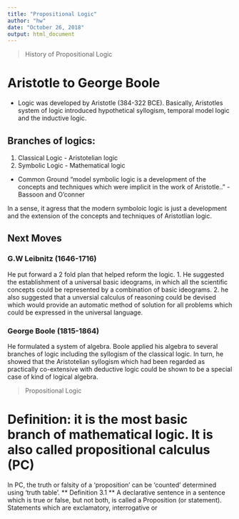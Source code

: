 ```yaml
---
title: "Propositional Logic"
author: "hw"
date: "October 26, 2018"
output: html_document
---
```

> History of Propositional Logic 

#  Aristotle to George Boole 
* Logic was developed by Aristotle (384-322 BCE). Basically, Aristotles system of logic introduced hypothetical syllogism, temporal model logic and the inductive logic. 

## Branches of logics: 
1. Classical Logic - Aristotelian logic 
2. Symbolic Logic - Mathematical logic 

* Common Ground
"model symbolic logic is a development of the concepts and techniques which were implicit in the work of Aristotle.." - Bassoon and O'conner

In a sense, it agress that the modern symboloic logic is just a development and the extension of the concepts and techniques of Aristotlian logic. 

## Next Moves
### G.W Leibnitz (1646-1716)

He put forward a 2 fold plan that helped reform the logic. 
1. He suggested the establishment of a universal basic ideograms, in which all the scientific concepts could be represented by a combination of basic ideograms. 
2. he also suggested that a unversial calculus of reasoning could be devised which would provide an automatic method of solution for all problems which could be expressed in the universal language. 

### George Boole (1815-1864)
He formulated a system of algebra. Boole applied his algebra to several branches of logic including the syllogism of the classical logic. 
In turn, he showed that the Aristotelian syllogism which had been regarded as practically co-extensive with deductive logic could be shown to be a special case of kind of logical algebra.

> Propositional Logic 


# Definition: it is the most basic branch of mathematical logic. It is also called propositional calculus (PC)
In PC, the truth or falsity of a 'proposition' can be 'counted' determined using 'truth table'.
** Definition 3.1 **
A declarative sentence in a sentence which is true or false, but not both, is called a Proposition (or statement). Statements which are exclamatory, interrogative or 